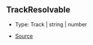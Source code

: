 ## TrackResolvable

- Type: Track \| string \| number

- [Source](https://github.com/Androz2091/discord-player/blob/72b264e/packages/discord-player/src/fabric/Track.ts#L9)
